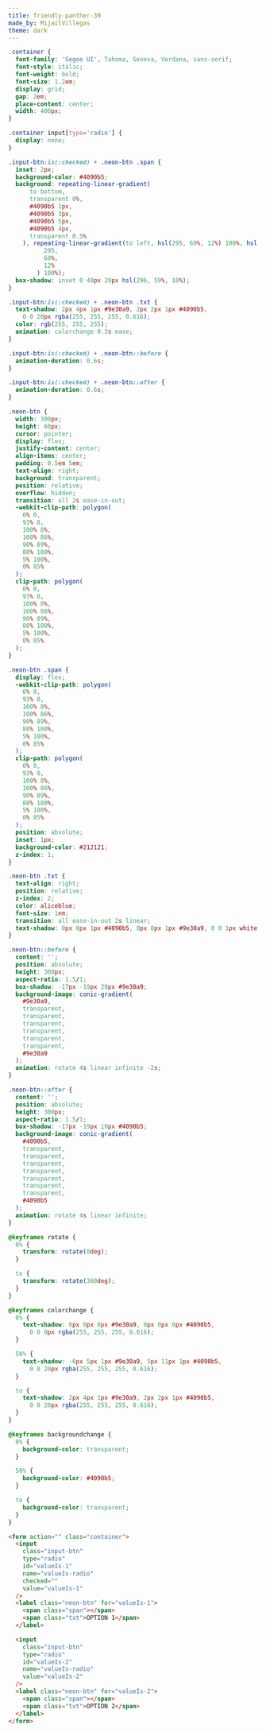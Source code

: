 ```yaml
---
title: friendly-panther-39
made_by: MijailVillegas
theme: dark
---
```


```css
.container {
  font-family: 'Segoe UI', Tahoma, Geneva, Verdana, sans-serif;
  font-style: italic;
  font-weight: bold;
  font-size: 1.2em;
  display: grid;
  gap: 2em;
  place-content: center;
  width: 400px;
}

.container input[type='radio'] {
  display: none;
}

.input-btn:is(:checked) + .neon-btn .span {
  inset: 2px;
  background-color: #4090b5;
  background: repeating-linear-gradient(
      to bottom,
      transparent 0%,
      #4090b5 1px,
      #4090b5 3px,
      #4090b5 5px,
      #4090b5 4px,
      transparent 0.5%
    ), repeating-linear-gradient(to left, hsl(295, 60%, 12%) 100%, hsl(
          295,
          60%,
          12%
        ) 100%);
  box-shadow: inset 0 40px 20px hsl(296, 59%, 10%);
}

.input-btn:is(:checked) + .neon-btn .txt {
  text-shadow: 2px 4px 1px #9e30a9, 2px 2px 1px #4090b5,
    0 0 20px rgba(255, 255, 255, 0.616);
  color: rgb(255, 255, 255);
  animation: colorchange 0.3s ease;
}

.input-btn:is(:checked) + .neon-btn::before {
  animation-duration: 0.6s;
}

.input-btn:is(:checked) + .neon-btn::after {
  animation-duration: 0.6s;
}

.neon-btn {
  width: 300px;
  height: 60px;
  cursor: pointer;
  display: flex;
  justify-content: center;
  align-items: center;
  padding: 0.5em 5em;
  text-align: right;
  background: transparent;
  position: relative;
  overflow: hidden;
  transition: all 2s ease-in-out;
  -webkit-clip-path: polygon(
    6% 0,
    93% 0,
    100% 8%,
    100% 86%,
    90% 89%,
    88% 100%,
    5% 100%,
    0% 85%
  );
  clip-path: polygon(
    6% 0,
    93% 0,
    100% 8%,
    100% 86%,
    90% 89%,
    88% 100%,
    5% 100%,
    0% 85%
  );
}

.neon-btn .span {
  display: flex;
  -webkit-clip-path: polygon(
    6% 0,
    93% 0,
    100% 8%,
    100% 86%,
    90% 89%,
    88% 100%,
    5% 100%,
    0% 85%
  );
  clip-path: polygon(
    6% 0,
    93% 0,
    100% 8%,
    100% 86%,
    90% 89%,
    88% 100%,
    5% 100%,
    0% 85%
  );
  position: absolute;
  inset: 1px;
  background-color: #212121;
  z-index: 1;
}

.neon-btn .txt {
  text-align: right;
  position: relative;
  z-index: 2;
  color: aliceblue;
  font-size: 1em;
  transition: all ease-in-out 2s linear;
  text-shadow: 0px 0px 1px #4090b5, 0px 0px 1px #9e30a9, 0 0 1px white;
}

.neon-btn::before {
  content: '';
  position: absolute;
  height: 300px;
  aspect-ratio: 1.5/1;
  box-shadow: -17px -19px 20px #9e30a9;
  background-image: conic-gradient(
    #9e30a9,
    transparent,
    transparent,
    transparent,
    transparent,
    transparent,
    transparent,
    #9e30a9
  );
  animation: rotate 4s linear infinite -2s;
}

.neon-btn::after {
  content: '';
  position: absolute;
  height: 300px;
  aspect-ratio: 1.5/1;
  box-shadow: -17px -19px 10px #4090b5;
  background-image: conic-gradient(
    #4090b5,
    transparent,
    transparent,
    transparent,
    transparent,
    transparent,
    transparent,
    transparent,
    #4090b5
  );
  animation: rotate 4s linear infinite;
}

@keyframes rotate {
  0% {
    transform: rotate(0deg);
  }

  to {
    transform: rotate(360deg);
  }
}

@keyframes colorchange {
  0% {
    text-shadow: 0px 0px 0px #9e30a9, 0px 0px 0px #4090b5,
      0 0 0px rgba(255, 255, 255, 0.616);
  }

  50% {
    text-shadow: -6px 5px 1px #9e30a9, 5px 11px 1px #4090b5,
      0 0 20px rgba(255, 255, 255, 0.616);
  }

  to {
    text-shadow: 2px 4px 1px #9e30a9, 2px 2px 1px #4090b5,
      0 0 20px rgba(255, 255, 255, 0.616);
  }
}

@keyframes backgroundchange {
  0% {
    background-color: transparent;
  }

  50% {
    background-color: #4090b5;
  }

  to {
    background-color: transparent;
  }
}
```

```html
<form action="" class="container">
  <input
    class="input-btn"
    type="radio"
    id="valueIs-1"
    name="valueIs-radio"
    checked=""
    value="valueIs-1"
  />
  <label class="neon-btn" for="valueIs-1">
    <span class="span"></span>
    <span class="txt">OPTION 1</span>
  </label>

  <input
    class="input-btn"
    type="radio"
    id="valueIs-2"
    name="valueIs-radio"
    value="valueIs-2"
  />
  <label class="neon-btn" for="valueIs-2">
    <span class="span"></span>
    <span class="txt">OPTION 2</span>
  </label>
</form>
```
